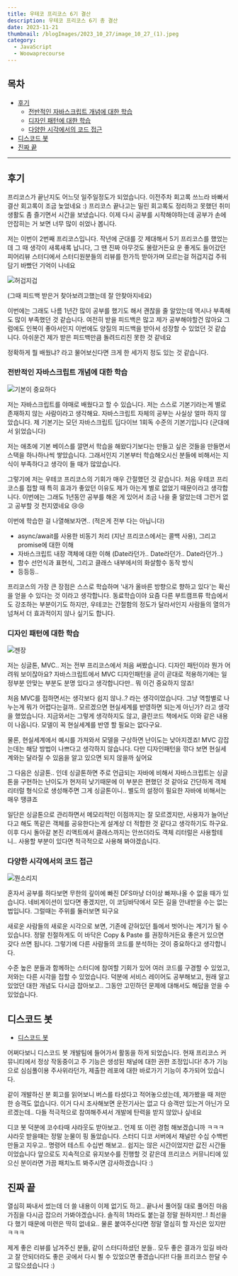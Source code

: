 ```yaml
---
title: 우테코 프리코스 6기 결산
description: 우테코 프리코스 6기 총 결산
date: 2023-11-21
thumbnail: /blogImages/2023_10_27/image_10_27_(1).jpeg
category:
  - JavaScript
  - Woowaprecourse
---
```


## 목차

- [후기](#후기)
  - [전반적인 자바스크립트 개념에 대한 학습](#전반적인-자바스크립트-개념에-대한-학습)
  - [디자인 패턴에 대한 학습](#디자인-패턴에-대한-학습)
  - [다양한 시각에서의 코드 접근](#다양한-시각에서의-코드-접근)
- [디스코드 봇](#디스코드-봇)
- [진짜 끝](#진짜-끝)

---

## 후기

프리코스가 끝난지도 어느덧 일주일정도가 되었습니다. 이전주차 회고록 쓰느라 바빠서 결산 회고록이 조금 늦었네요 :)
프리코스 끝나고는 밀린 회고록도 정리하고 못했던 취미생활도 좀 즐기면서 시간을 보냈습니다. 이제 다시 공부를 시작해야하는데 공부가 손에 안잡히는 거 보면 너무 많이 쉬었나 봅니다.

저는 이번이 2번째 프리코스입니다. 작년에 군대를 갓 제대해서 5기 프리코스를 했었는데 그 때 생각이 새록새록 납니다, 그 땐 진짜 아무것도 몰랐거든요
운 좋게도 들어갔던 피어리뷰 스터디에서 스터디원분들의 리뷰를 한가득 받아가며 모르는걸 허겁지겁 주워담기 바빴던 기억이 나네요

![허겁지겁](</blogImages/2023_11_21/2023_11_21_(1).png>)

(그때 피드백 받은거 찾아보려고했는데 잘 안찾아지네요)

이번에는 그래도 나름 1년간 많이 공부를 했기도 해서 괜찮을 줄 알았는데 역시나 부족해도 많이 부족했던 것 같습니다. 여전히 받을 피드백은 많고 제가 공부해야할건 많아요
그럼에도 인복이 좋아서인지 이번에도 양질의 피드백을 받아서 성장할 수 있었던 것 같습니다. 아쉬운건 제가 받은 피드백만큼 돌려드리진 못한 것 같네요

정확하게 뭘 배웠냐? 라고 물어보신다면 크게 한 세가지 정도 있는 것 같습니다.

### 전반적인 자바스크립트 개념에 대한 학습

![기본이 중요하다](</blogImages/2023_11_21/2023_11_21_(2).png>)

저는 자바스크립트를 야매로 배웠다고 할 수 있습니다. 저는 스스로 기본기라는게 별로 존재하지 않는 사람이라고 생각해요.
자바스크립트 자체의 공부는 사실상 얼마 하지 않았습니다. 제 기본기는 모던 자바스크립트 딥다이브 1회독 수준의 기본기입니다 (군대에서 읽었습니다)

저는 애초에 기본 베이스를 깔면서 학습을 해왔다기보다는 만들고 싶은 것들을 만들면서 스택을 하나하나씩 쌓았습니다.
그래서인지 기본부터 학습해오시신 분들에 비해서는 지식이 부족하다고 생각이 들 때가 많았습니다.

그렇기에 저는 우테코 프리코스의 기회가 매우 간절했던 것 같습니다. 처음 우테코 프리코스를 접할 때 특히 효과가 좋았던 이유도 제가 아는게 별로 없었기 때문이라고 생각합니다.
이번에는 그래도 1년동안 공부를 해온 게 있어서 조금 나을 줄 알았는데 그런거 없고 공부할 것 천지였네요 😢😢

이번에 학습한 걸 나열해보자면.. (적은게 전부 다는 아닙니다)

- async/await를 사용한 비동기 처리 (지난 프리코스에서는 콜백 사용), 그리고 promise에 대한 이해
- 자바스크립트 내장 객체에 대한 이해 (Date라던가.. Date라던가.. Date라던가..)
- 함수 선언식과 표현식, 그리고 클래스 내부에서의 화살함수 동작 방식
- 등등등..

프리코스의 가장 큰 장점은 스스로 학습하며 '내가 올바른 방향으로 향하고 있다'는 확신을 얻을 수 있다는 것 이라고 생각합니다.
동료학습이야 요즘 다른 부트캠프류 학습에서도 강조하는 부분이기도 하지만, 우테코는 간절함의 정도가 달라서인지 사람들의 열의가 넘쳐서 더 효과적이지 않나 싶기도 합니다.

### 디자인 패턴에 대한 학습

![젠장](</blogImages/2023_11_21/2023_11_21_(3).png>)

저는 싱글톤, MVC.. 저는 전부 프리코스에서 처음 써봤습니다. 디자인 패턴이라 뭔가 어려워 보이잖아요?
자바스크립트에서 MVC 디자인패턴을 곧이 곧대로 적용하기에는 일정부분 안맞는 부분도 분명 있다고 생각합니다만.. 뭐 이건 중요하지 않죠!

처음 MVC를 접하면서는 생각보다 쉽지 않나..? 라는 생각이었습니다. 그냥 역할별로 나누는게 뭐가 어렵다는걸까.. 모르겠으면 현실세계를 반영하면 되는게 아닌가? 라고 생각을 했었습니다.
지금와서는 그렇게 생각하지도 않고, 클린코드 책에서도 이와 같은 내용이 나옵니다. 모델이 꼭 현실세계를 반영 할 필요는 없다구요.

물론, 현실세계에서 예시를 가져와서 모델을 구상하면 난이도는 낮아지겠죠! MVC 감잡는데는 해당 방법이 나쁘다고 생각하지 않습니다.
다만 디자인패턴을 깎다 보면 현실세계와는 달라질 수 있음을 알고 있으면 되지 않을까 싶어요

그 다음은 싱글톤.. 인데 싱글톤하면 주로 언급되는 자바에 비해서 자바스크립트는 싱글톤을 구현하는 난이도가 현저히 낮기때문에 이 부분은 편했던 것 같아요
간단하게 객체 리터럴 형식으로 생성해주면 그게 싱글톤이니.. 별도의 설정이 필요한 자바에 비해서는 매우 땡큐죠

일단은 싱글톤으로 관리하면서 메모리적인 이점까지는 잘 모르겠지만, 사용자가 늘어난다고 해도 똑같은 객체를 공유한다는게 설계상 더 적합한 것 같다고 생각하기도 하구요.
이후 다시 돌아갈 본진 리액트에서 클래스까지는 안쓰더라도 객체 리터럴은 사용할테니.. 사용할 부분이 있다면 적극적으로 사용해 봐야겠습니다.

### 다양한 시각에서의 코드 접근

![뭔소리지](</blogImages/2023_11_21/2023_11_21_(4).png>)

혼자서 공부를 하다보면 무한의 깊이에 빠진 DFS마냥 더이상 빠져나올 수 없을 때가 있습니다.
네비게이션이 있다면 좋겠지만, 이 코딩바닥에서 모든 길을 안내받을 수는 없는 법입니다. 그럴때는 주위를 둘러보면 되구요

새로운 사람들의 새로운 시각으로 보면, 기존에 갇혀있던 틀에서 벗어나는 계기가 될 수 있습니다. 정말 친절하게도 이 바닥은 Copy & Paste 를 권장하거든요
좋은거 있으면 갖다 쓰면 됩니다. 그렇기에 다른 사람들의 코드를 분석하는 것이 중요하다고 생각합니다.

수준 높은 분들과 함께하는 스터디에 참여할 기회가 있어 여러 코드를 구경할 수 있었고, 저와는 다른 시각을 접할 수 있었습니다.
덕분에 서비스 레이어도 공부해보고, 원래 알고 있었던 대한 개념도 다시금 잡아보고.. 그동안 고민하던 문제에 대해서도 해답을 얻을 수 있었습니다.

## 디스코드 봇

- [디스코드 봇](https://github.com/woowacourse-bot/discord-bot)

어쩌다보니 디스코드 봇 개발팀에 들어가서 활동을 하게 되었습니다. 현재 프리코스 커뮤니티에서 정상 작동중이고 주 기능은 생성된 채널에 대한 권한 조정입니다!
추가 기능으로 심심풀이용 주사위라던가, 제출한 레포에 대한 바로가기 기능이 추가되어 있습니다.

같이 개발하신 분 회고를 읽어보니 버스를 타셨다고 적어놓으셨는데, 제가봤을 때 저만한 승객도 없습니다.
이거 다시 조사해보면 운전기사는 없고 다 승객만 있는거 아닌가 모르겠는데.. 다들 적극적으로 참여해주셔서 개발에 탄력을 받지 않았나 싶네요

디코 봇 덕분에 코수타때 샤라웃도 받아보고.. 언제 또 이런 경험 해보겠습니까 ㅋㅋㅋ 샤라웃 받을때는 정말 눈물이 핑 돌았습니다.
스터디 디코 서버에서 채널만 수십 수백번 만들고 지우고.. 명령어 테스트 수십번 해보고.. 쉽지는 않은 시간이었지만 값진 시간들이었습니다
앞으로도 지속적으로 유지보수를 진행할 것 같은데 프리코스 커뮤니티에 있으신 분이라면 가끔 패치노트 봐주시면 감사하겠습니다 :)

## 진짜 끝

열심히 짜내서 썼는데 더 쓸 내용이 이제 없기도 하고.. 끝나서 풀어질 대로 풀어진 마음가짐을 다시금 잡으러 가봐야겠습니다.
솔직히 1차라도 붙는걸 정말 원하지만..! 최선을 다 했기 때문에 미련은 딱히 없네요.. 물론 붙여주신다면 정말 열심히 할 자신은 있지만 ㅋㅋㅋ

제게 좋은 리뷰를 남겨주신 분들, 같이 스터디하셨던 분들.. 모두 좋은 결과가 있길 바라고 잘 안되더라도 좋은 곳에서 다시 뵐 수 있었으면 좋겠습니다!!
다들 프리코스 한달 수고 많으셨습니다 :)
